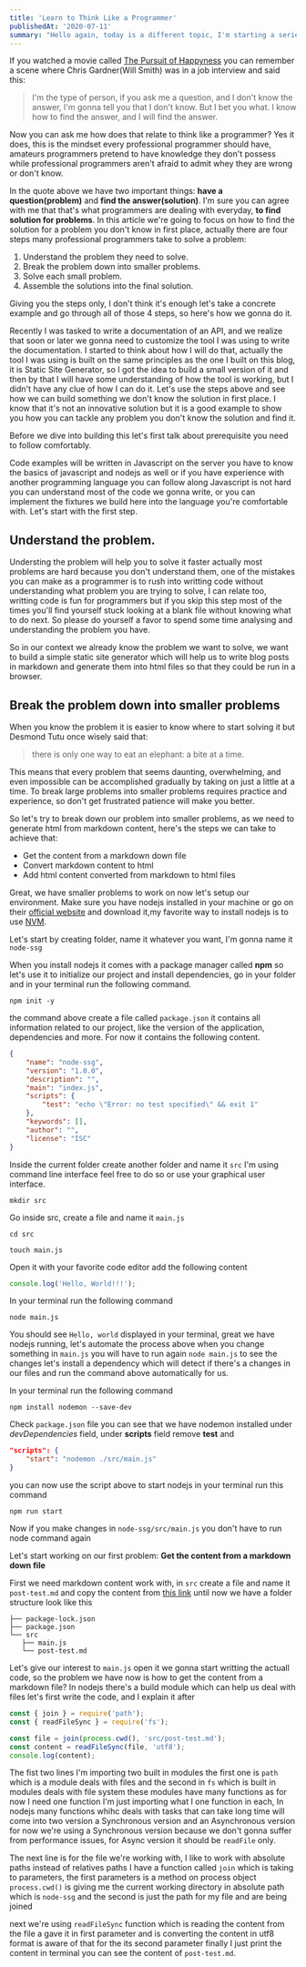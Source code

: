 ```yaml
---
title: 'Learn to Think Like a Programmer'
publishedAt: '2020-07-11'
summary: "Hello again, today is a different topic, I'm starting a series entitled Inspire me, which will include topics to inspire you, and push you to pursue your dream. So today we have a special guest, a talented young software engineer known as..."
---
```


If you watched a movie called [The Pursuit of Happyness](https://en.wikipedia.org/wiki/The_Pursuit_of_Happyness) you can remember a scene where Chris Gardner(Will Smith) was in a job interview and said this:

> I'm the type of person, if you ask me a question, and I don't know the answer, I'm gonna tell you that I don't know. But I bet you what. I know how to find the answer, and I will find the answer.

Now you can ask me how does that relate to think like a programmer? Yes it does, this is the mindset every professional programmer should have, amateurs programmers pretend to have knowledge they don't possess while professional programmers aren't afraid to admit whey they are wrong or don't know.

In the quote above we have two important things: **have a question(problem)** and **find the answer(solution)**. I'm sure you can agree with me that that's what programmers are dealing with everyday, **to find solution for problems**. In this article we're going to focus on how to find the solution for a problem you don't know in first place, actually there are four steps many professional programmers take to solve a problem:

<!-- It can be easy to bring out an application or a solution of a problem you've already worked on, but what if you don't know the solution? what if you're stuck? how do you get yourself out of that chaos? yeah I know it can be easy to find a tutorial online or someone else's solution, but I don't think that's a the first route to take. Steve Jobs once said:

> Everyone in this country should learn to program a computer, because it teaches you to think.

When you try to understand the meaning of that quote, it means that there's a way programmers think therefore think about problems, and especially how to find solutions. Now the question is which approach programmers take to think about problems and come up with solutions. -->

1. Understand the problem they need to solve.
2. Break the problem down into smaller problems.
3. Solve each small problem.
4. Assemble the solutions into the final solution.

Giving you the steps only, I don't think it's enough let's take a concrete example and go through all of those 4 steps, so here's how we gonna do it.

Recently I was tasked to write a documentation of an API, and we realize that soon or later we gonna need to customize the tool I was using to write the documentation. I started to think about how I will do that, actually the tool I was using is built on the same principles as the one I built on this blog, it is Static Site Generator, so I got the idea to build a small version of it and then by that I will have some understanding of how the tool is working, but I didn't have any clue of how I can do it. Let's use the steps above and see how we can build something we don't know the solution in first place. I know that it's not an innovative solution but it is a good example to show you how you can tackle any problem you don't know the solution and find it.

Before we dive into building this let's first talk about prerequisite you need to follow comfortably.

Code examples will be written in Javascript on the server you have to know the basics of javascript and nodejs as well or if you have experience with another programming language you can follow along Javascript is not hard you can understand most of the code we gonna write, or you can implement the fixtures we build here into the language you're comfortable with. Let's start with the first step.

## Understand the problem.

Understing the problem will help you to solve it faster actually most problems are hard because you don't understand them, one of the mistakes you can make as a programmer is to rush into writting code without understanding what problem you are trying to solve, I can relate too, writting code is fun for programmers but if you skip this step most of the times you'll find yourself stuck looking at a blank file without knowing what to do next. So please do yourself a favor to spend some time analysing and understanding the problem you have.

So in our context we already know the problem we want to solve, we want to build a simple static site generator which will help us to write blog posts in markdown and generate them into html files so that they could be run in a browser.

## Break the problem down into smaller problems

When you know the problem it is easier to know where to start solving it but Desmond Tutu once wisely said that:

> there is only one way to eat an elephant: a bite at a time.

This means that every problem that seems daunting, overwhelming, and even impossible can be accomplished gradually by taking on just a little at a time. To break large problems into smaller problems requires practice and experience, so don't get frustrated patience will make you better.

So let's try to break down our problem into smaller problems, as we need to generate html from markdown content, here's the steps we can take to achieve that:

-   Get the content from a markdown down file
-   Convert markdown content to html
-   Add html content converted from markdown to html files

<!-- I got the idea to built my little version of a static site generator, I want it to be simple enough, just be able to write posts in markdown and have them generate them into html files. -->

Great, we have smaller problems to work on now let's setup our environment. Make sure you have nodejs installed in your machine or go on their [official website](https://nodejs.org/en/) and download it,my favorite way to install nodejs is to use [NVM](https://github.com/nvm-sh/nvm).

Let's start by creating folder, name it whatever you want, I'm gonna name it `node-ssg`

When you install nodejs it comes with a package manager called **npm** so let's use it to initialize our project and install dependencies, go in your folder and in your terminal run the following command.

```shell:node-ssg
npm init -y
```

the command above create a file called `package.json` it contains all information related to our project, like the version of the application, dependencies and more. For now it contains the following content.

```json:node-ssg/package.json
{
    "name": "node-ssg",
    "version": "1.0.0",
    "description": "",
    "main": "index.js",
    "scripts": {
        "test": "echo \"Error: no test specified\" && exit 1"
    },
    "keywords": [],
    "author": "",
    "license": "ISC"
}
```

Inside the current folder create another folder and name it `src` I'm using command line interface feel free to do so or use your graphical user interface.

```shell:node-ssg
mkdir src
```

Go inside src, create a file and name it `main.js`

```shell:node-ssg
cd src
```

```shell:node-ssg/src
touch main.js
```

Open it with your favorite code editor add the following content

```js:node-ssg/src/main.js
console.log('Hello, World!!!');
```

In your terminal run the following command

```shell:node-ssg/src
node main.js
```

You should see `Hello, world` displayed in your terminal, great we have nodejs running, let's automate the process above when you change something in `main.js` you will have to run again `node main.js` to see the changes let's install a dependency which will detect if there's a changes in our files and run the command above automatically for us.

In your terminal run the following command

```shell:node-ssg
npm install nodemon --save-dev
```

Check `package.json` file you can see that we have nodemon installed under _devDependencies_ field, under **scripts** field remove **test** and

```json:node-ssg/package.json
"scripts": {
    "start": "nodemon ./src/main.js"
}
```

you can now use the script above to start nodejs in your terminal run this command

```shell:node-ssg
npm run start
```

Now if you make changes in `node-ssg/src/main.js` you don't have to run node command again

Let's start working on our first problem: **Get the content from a markdown down file**

First we need markdown content work with, in `src` create a file and name it `post-test.md` and copy the content from [this link](https://raw.githubusercontent.com/muco-rolle/mucotresor.com/develop/src/pages/blog/teach-your-self-touch-typing.mdx) until now we have a folder structure look like this

```shell:node-ssg
├── package-lock.json
├── package.json
└── src
   ├── main.js
   └── post-test.md
```

Let's give our interest to `main.js` open it we gonna start writting the actuall code, so the problem we have now is how to get the content from a markdown file? In nodejs there's a build module which can help us deal with files let's first write the code, and I explain it after

```js:node-ssg/src/main.js
const { join } = require('path');
const { readFileSync } = require('fs');

const file = join(process.cwd(), 'src/post-test.md');
const content = readFileSync(file, 'utf8');
console.log(content);
```

The fist two lines I'm importing two built in modules the first one is `path` which is a module deals with files and the second in `fs` which is built in modules deals with file system these modules have many functions as for now I need one function I'm just importing what I one function in each, In nodejs many functions whihc deals with tasks that can take long time will come into two version a Synchronous version and an Asynchronous version for now we're using a Synchronous version because we don't gonna suffer from performance issues, for Async version it should be `readFile` only.

The next line is for the file we're working with, I like to work with absolute paths instead of relatives paths I have a function called `join` which is taking to parameters, the first parameters is a method on process object `process.cwd()` is giving me the current working directory in absolute path which is `node-ssg` and the second is just the path for my file and are being joined

next we're using `readFileSync` function which is reading the content from the file a gave it in first parameter and is converting the content in utf8 format is aware of that for the its second parameter finally I just print the content in terminal you can see the content of `post-test.md`.
